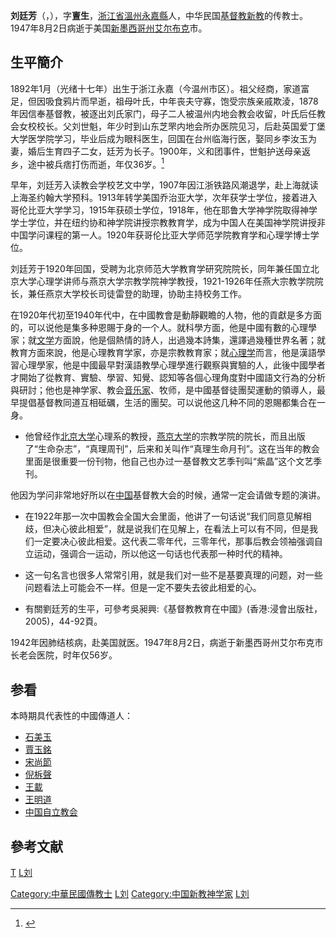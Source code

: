 {{Infobox Biography
| subject_name   = 刘廷芳
| image_name     = Liu Tingfang.jpg
| image_caption  = 《[[中国名人录（第三版）|中国名人录（第三版）]]》中的刘廷芳照片
| date_of_birth  = 1892年
| place_of_birth = {{QING-1889}}[[浙江省|浙江省]][[溫州|溫州]][[永嘉縣|永嘉縣]]
| date_of_death  = {{death date and age|1947|8|2|1892}}
| place_of_death = {{USA-1912}}[[新墨西哥州|新墨西哥州]]艾尔布克市
| alma_mater        = [[喬治亞大學|喬治亞大學]]<br>[[哥倫比亞大學|哥倫比亞大學]]<br>[[紐約協和神學院|紐約協和神學院]]<br>[[耶魯大學|耶魯大學]]
}}

'''刘廷芳'''（{{lang-en|Timothy Ting-fang Liu}}，{{bd|1892年||1947年|8月2日}}），字'''亶生'''，[[浙江省|浙江省]][[溫州|溫州]][[永嘉縣|永嘉縣]]人，中华民国[[基督教新教|基督教新教]]的传教士。1947年8月2日病逝于美国[[新墨西哥州|新墨西哥州]][[艾尔布克|艾尔布克]]市。

==生平簡介==

1892年1月（光绪十七年）出生于浙江永嘉（今温州市区）。祖父经商，家道富足，但因吸食鸦片而早逝，祖母叶氏，中年丧夫守寡，饱受宗族亲戚欺淩，1878年因信奉基督教，被逐出刘氏家门，母子二人被温州内地会教会收留，叶氏后任教会女校校长。父刘世魁，年少时到山东芝罘内地会所办医院见习，后赴英国爱丁堡大学医学院学习，毕业后成为眼科医生，回国在台州临海行医，娶同乡李汝玉为妻，婚后生育四子二女，廷芳为长子。1900年，义和团事件，世魁护送母亲返乡，途中被兵痞打伤而逝，年仅36岁。<ref>{{cite web |title=刘廷芳 |url=http://bdcconline.net/zh-hans/stories/liu-tingfang |website=华典 |accessdate=2018-08-19 |archive-date=2019-07-18 |archive-url=https://web.archive.org/web/20190718232309/http://bdcconline.net/zh-hans/stories/liu-tingfang |dead-url=no }}</ref>

早年，刘廷芳入读教会学校艺文中学，1907年因江浙铁路风潮退学，赴上海就读上海圣约翰大学预科。1913年转学美国乔治亚大学，次年获学士学位，接着进入哥伦比亚大学学习，1915年获硕士学位，1918年，他在耶鲁大学神学院取得神学学士学位，并在纽约协和神学院讲授宗教教育学，成为中国人在美国神学院讲授非中国学问课程的第一人。1920年获哥伦比亚大学师范学院教育学和心理学博士学位。

刘廷芳于1920年回国，受聘为北京师范大学教育学研究院院长，同年兼任国立北京大学心理学讲师与燕京大学宗教学院神学教授，1921-1926年任燕大宗教学院院长，兼任燕京大学校长司徒雷登的助理，协助主持校务工作。

在1920年代初至1940年代中，在中國教會是動靜觀瞻的人物，他的貢獻是多方面的，可以说他是集多种恩賜于身的一个人。就科學方面，他是中國有數的心理學家；就[[文学|文学]]方面說，他是個熱情的詩人，出過幾本詩集，還譯過幾種世界名著；就教育方面來說，他是心理教育学家，亦是宗教教育家；就[[心理学|心理学]]而言，他是漢語學習心理學家，他是中國最早對漢語教學心理學進行觀察與實驗的人，此後中國學者才開始了從教育、實驗、學習、知覺、認知等各個心理角度對中國語文行為的分析與研討；他也是神学家、教会[[音乐家|音乐家]]、牧师，是中國基督徒團契運動的領導人，最早提倡基督教同道互相砥礪，生活的團契。可以说他这几种不同的恩賜都集合在一身。

*他曾经作[[北京大学|北京大学]]心理系的教授，[[燕京大学|燕京大学]]的宗教学院的院长，而且出版了“生命杂志”，“真理周刊”，后来和关叫作“真理生命月刊”。这在当年的教会里面是很重要一份刊物，他自己也办过一基督教文艺季刊叫“紫晶”这个文艺季刊。
他因为学问非常地好所以在[[中国|中国]]基督教大会的时候，通常一定会请做专题的演讲。

*在1922年那一次中国教会全国大会里面，他讲了一句话说“我们同意见解相歧，但决心彼此相爱”，就是说我们在见解上，在看法上可以有不同，但是我们一定要决心彼此相爱。这代表二零年代，三零年代，那事后教会领袖强调自立运动，强调合一运动，所以他这一句话也代表那一种时代的精神。

*这一句名言也很多人常常引用，就是我们对一些不是基要真理的问题，对一些问题看法上可能会不一样。但是一定不要失去彼此相爱的心。

*有關劉廷芳的生平，可參考吳昶興:《基督教教育在中國》(香港:浸會出版社，2005)，44-92頁。

1942年因肺结核病，赴美国就医。1947年8月2日，病逝于新墨西哥州艾尔布克市长老会医院，时年仅56岁。

==参看==
本時期具代表性的中國傳道人：

*[[石美玉|石美玉]]
*[[賈玉銘|賈玉銘]]
*[[宋尚節|宋尚節]]
*[[倪柝聲|倪柝聲]]
*[[王載|王載]]
*[[王明道|王明道]]
*[[中国自立教会|中国自立教会]]

==參考文献==
{{reflist}}
 
[[Category:中華民國傳教士|Category:中華民國傳教士]]
[[Category:中華民國大陸時期基督教新教人物|L刘]]
[[Category:中国新教神学家|Category:中国新教神学家]]
[[Category:中华民国大陆时期牧师|L刘]]
[[category:刘姓|T]]
[[category:温州人|L刘]]